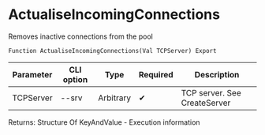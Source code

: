 ﻿---
sidebar_position: 6
---


# ActualiseIncomingConnections
 Removes inactive connections from the pool



`Function ActualiseIncomingConnections(Val TCPServer) Export`

  | Parameter | CLI option | Type | Required | Description |
  |-|-|-|-|-|
  | TCPServer | --srv | Arbitrary | &#x2714; | TCP server. See CreateServer |

  
  Returns:  Structure Of KeyAndValue - Execution information

<br/>




```bsl title="1C:Enterprise/OneScript code example"

```
 




